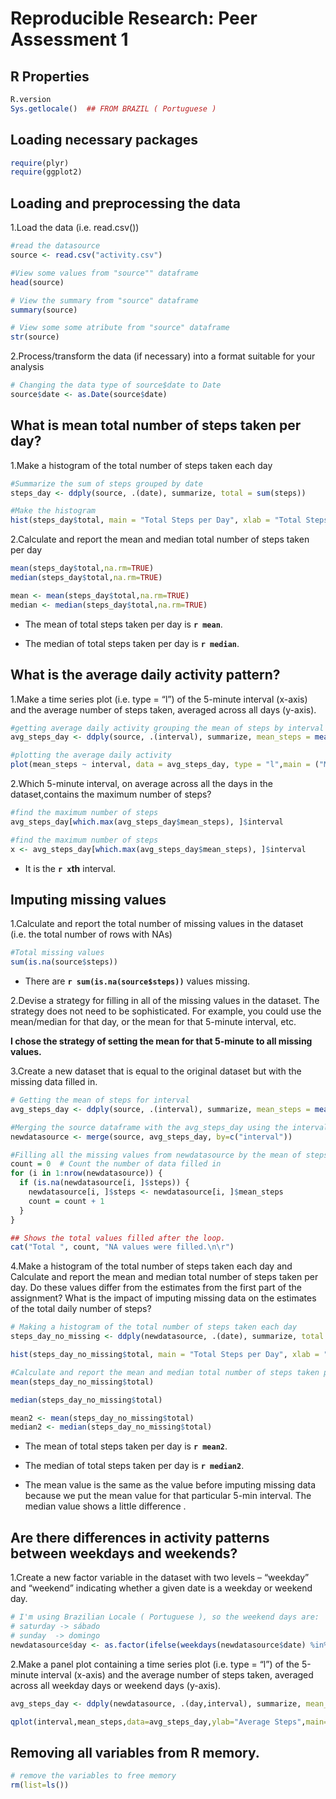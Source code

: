 Reproducible Research: Peer Assessment 1
========================================================

R Properties
----------------------

```r
R.version
Sys.getlocale()  ## FROM BRAZIL ( Portuguese )

```


Loading necessary packages 
------------------------------------

```r
require(plyr)
require(ggplot2)
```



Loading and preprocessing the data
--------------------------------------

1.Load the data (i.e. read.csv())
```r
#read the datasource
source <- read.csv("activity.csv")

#View some values from "source"" dataframe 
head(source)

# View the summary from "source" dataframe
summary(source)

# View some some atribute from "source" dataframe
str(source)

```


2.Process/transform the data (if necessary) into a format suitable for your analysis

```r
# Changing the data type of source$date to Date
source$date <- as.Date(source$date)
```


What is mean total number of steps taken per day?
--------------------------------------

1.Make a histogram of the total number of steps taken each day

```r

#Summarize the sum of steps grouped by date
steps_day <- ddply(source, .(date), summarize, total = sum(steps))

#Make the histogram 
hist(steps_day$total, main = "Total Steps per Day", xlab = "Total Steps", col = "gray")
```


2.Calculate and report the mean and median total number of steps taken per day

```r
mean(steps_day$total,na.rm=TRUE)
median(steps_day$total,na.rm=TRUE)
```

```r
mean <- mean(steps_day$total,na.rm=TRUE)
median <- median(steps_day$total,na.rm=TRUE)
```

* The mean of total steps taken per day is **`r mean`**.

* The median of total steps taken per day is  **`r median`**.


What is the average daily activity pattern?
--------------------------------------

1.Make a time series plot (i.e. type = "l") of the 5-minute interval (x-axis) 
and the average number of steps taken, averaged across all days (y-axis).

```r

#getting average daily activity grouping the mean of steps by interval
avg_steps_day <- ddply(source, .(interval), summarize, mean_steps = mean(steps,na.rm=T))

#plotting the average daily activity
plot(mean_steps ~ interval, data = avg_steps_day, type = "l",main = ("Mean of steps vs. Interval "), ylab = "Mean of steps")

```



2.Which 5-minute interval, on average across all the days in the dataset,contains the maximum number of steps?

```r
#find the maximum number of steps
avg_steps_day[which.max(avg_steps_day$mean_steps), ]$interval

```

```r
#find the maximum number of steps
x <- avg_steps_day[which.max(avg_steps_day$mean_steps), ]$interval

```
* It is the **`r x`th** interval.

Imputing missing values
--------------------------------------

1.Calculate and report the total number of missing values in the dataset (i.e. the total number of rows with NAs)

```r
#Total missing values
sum(is.na(source$steps))
```


* There are **`r sum(is.na(source$steps))`** values missing.


2.Devise a strategy for filling in all of the missing values in the dataset. 
The strategy does not need to be sophisticated. For example, you could use the mean/median for that day, or the mean for that 5-minute interval, etc.

 **I chose the strategy of setting  the mean for that 5-minute to all missing values.**

3.Create a new dataset that is equal to the original dataset but with the missing data filled in.

```r
# Getting the mean of steps for interval
avg_steps_day <- ddply(source, .(interval), summarize, mean_steps = mean(steps,na.rm=T))

#Merging the source dataframe with the avg_steps_day using the interval key
newdatasource <- merge(source, avg_steps_day, by=c("interval"))

#Filling all the missing values from newdatasource by the mean of steps on that interval.
count = 0  # Count the number of data filled in
for (i in 1:nrow(newdatasource)) {
  if (is.na(newdatasource[i, ]$steps)) {
    newdatasource[i, ]$steps <- newdatasource[i, ]$mean_steps
    count = count + 1
  }
}

## Shows the total values filled after the loop.
cat("Total ", count, "NA values were filled.\n\r")

```


4.Make a histogram of the total number of steps taken each day and Calculate and report
the mean and median total number of steps taken per day. 
Do these values differ from the estimates from the first part of the assignment?
What is the impact of imputing missing data on the estimates of the total daily number of steps?

```r

# Making a histogram of the total number of steps taken each day
steps_day_no_missing <- ddply(newdatasource, .(date), summarize, total = sum(steps))

hist(steps_day_no_missing$total, main = "Total Steps per Day", xlab = "Total Steps", col = "gray")

```


```r
#Calculate and report the mean and median total number of steps taken per day
mean(steps_day_no_missing$total)

median(steps_day_no_missing$total)

```

```r
mean2 <- mean(steps_day_no_missing$total)
median2 <- median(steps_day_no_missing$total)
```

* The mean of total steps taken per day is **`r mean2`**.

* The median of total steps taken per day is  **`r median2`**.

*  The mean value is the same as the value before imputing missing data because we put the mean value for that particular 5-min interval. The median value shows a little difference .


Are there differences in activity patterns between weekdays and weekends?
--------------------------------------

1.Create a new factor variable in the dataset with two levels -- "weekday" and "weekend" indicating
whether a given date is a weekday or weekend day.

```r
# I'm using Brazilian Locale ( Portuguese ), so the weekend days are:
# saturday -> sábado 
# sunday  -> domingo 
newdatasource$day <- as.factor(ifelse(weekdays(newdatasource$date) %in% c("sábado","domingo"),"weekend","weekday"))

```


2.Make a panel plot containing a time series plot (i.e. type = "l") of the 5-minute 
interval (x-axis) and the average number of steps taken, averaged across all weekday days or weekend 
days (y-axis). 

```r
avg_steps_day <- ddply(newdatasource, .(day,interval), summarize, mean_steps = mean(steps,na.rm=T))

qplot(interval,mean_steps,data=avg_steps_day,ylab="Average Steps",main="Average Steps vs. Interval" ,group=day,geom = "line") + facet_wrap(~ day, ncol=1)

```


Removing all variables from R memory. 
-------------------------------------------

```r
# remove the variables to free memory
rm(list=ls())
```




